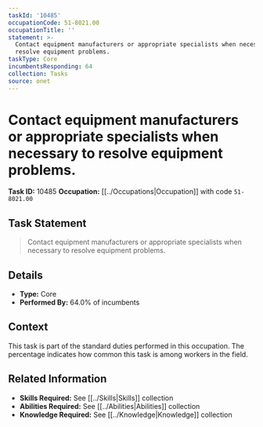 ```yaml
---
taskId: '10485'
occupationCode: 51-8021.00
occupationTitle: ''
statement: >-
  Contact equipment manufacturers or appropriate specialists when necessary to
  resolve equipment problems.
taskType: Core
incumbentsResponding: 64
collection: Tasks
source: onet
---
```

# Contact equipment manufacturers or appropriate specialists when necessary to resolve equipment problems.

**Task ID:** 10485
**Occupation:** [[../Occupations|Occupation]] with code `51-8021.00`

## Task Statement

> Contact equipment manufacturers or appropriate specialists when necessary to resolve equipment problems.

## Details

- **Type:** Core
- **Performed By:** 64.0% of incumbents

## Context

This task is part of the standard duties performed in this occupation. The percentage indicates how common this task is among workers in the field.

## Related Information

- **Skills Required:** See [[../Skills|Skills]] collection
- **Abilities Required:** See [[../Abilities|Abilities]] collection
- **Knowledge Required:** See [[../Knowledge|Knowledge]] collection
